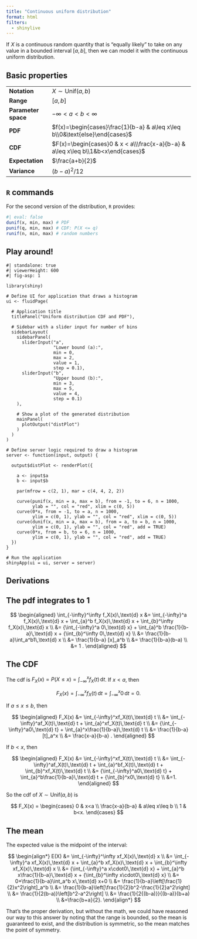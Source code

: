 ```yaml
---
title: "Continuous uniform distribution"
format: html
filters:
  - shinylive
---
```


If $X$ is a continuous random quantity that is "equally likely" to take on any value in a bounded interval $[a,\, b]$, then we can model it with the continuous uniform distribution.

## Basic properties

|  |        |
|------|--------------------|
| **Notation** | $X\sim\text{Unif}(a,\,b)$  |
| **Range** | $[a,\,b]$ |
| **Parameter space** | $-\infty < a < b < \infty$ |
| **PDF** | $f(x)=\begin{cases}\frac{1}{b-a} & a\leq x\leq b\\0&\text{else}\end{cases}$ |
| **CDF** | $F(x)=\begin{cases}0 & x < a\\\frac{x-a}{b-a} & a\leq x\leq b\\1&b<x\end{cases}$ |
| **Expectation** | $\frac{a+b}{2}$ |
| **Variance** | $(b-a)^2/12$ |

## `R` commands

For the second version of the distribution, `R` provides:

```r
#| eval: false
dunif(x, min, max) # PDF
punif(q, min, max) # CDF: P(X <= q)
runif(n, min, max) # random numbers
```

## Play around!

```shinylive-r
#| standalone: true
#| viewerHeight: 600
#| fig-asp: 1

library(shiny)

# Define UI for application that draws a histogram
ui <- fluidPage(
  
  # Application title
  titlePanel("Uniform distribution CDF and PDF"),
  
  # Sidebar with a slider input for number of bins 
  sidebarLayout(
    sidebarPanel(
      sliderInput("a",
                  "Lower bound (a):",
                  min = 0,
                  max = 2,
                  value = 1,
                  step = 0.1),
      sliderInput("b",
                  "Upper bound (b):",
                  min = 3,
                  max = 5,
                  value = 4,
                  step = 0.1)
    ),
    
    # Show a plot of the generated distribution
    mainPanel(
      plotOutput("distPlot")
    )
  )
)

# Define server logic required to draw a histogram
server <- function(input, output) {
  
  output$distPlot <- renderPlot({
    
    a <- input$a
    b <- input$b

    par(mfrow = c(2, 1), mar = c(4, 4, 2, 2))
    
    curve(punif(x, min = a, max = b), from = -1, to = 6, n = 1000,
          ylab = "", col = "red", xlim = c(0, 5))
    curve(0*x, from = -1, to = a, n = 1000, 
          ylim = c(0, 1), ylab = "", col = "red", xlim = c(0, 5))
    curve(dunif(x, min = a, max = b), from = a, to = b, n = 1000, 
          ylim = c(0, 1), ylab = "", col = "red", add = TRUE)
    curve(0*x, from = b, to = 6, n = 1000, 
          ylim = c(0, 1), ylab = "", col = "red", add = TRUE)
  })
}

# Run the application 
shinyApp(ui = ui, server = server)
```

## Derivations

::: {.callout-note collapse="true"}
## The pdf integrates to 1

$$
\begin{aligned}
    \int_{-\infty}^\infty f_X(x)\,\text{d} x
    &=
    \int_{-\infty}^a f_X(x)\,\text{d} x
    +
    \int_{a}^b f_X(x)\,\text{d} x
    +
    \int_{b}^\infty f_X(x)\,\text{d} x
    \\
    &=
    {\int_{-\infty}^a 0\,\text{d} x}
    +
    \int_{a}^b \frac{1}{b-a}\,\text{d} x
    +
    {\int_{b}^\infty 0\,\text{d} x}
    \\
    &=
    \frac{1}{b-a}\int_a^b1\,\text{d} x
    \\
    &=
    \frac{1}{b-a}
    [x]_a^b
    \\
    &=
    \frac{1}{b-a}(b-a)
    \\
    &=
    1
    .
\end{aligned}
$$
:::

::: {.callout-tip collapse="true"}
## The CDF

The cdf is $F_X(x)=P(X\leq x)=\int_{-\infty}^x f_X(t)\,\text{d} t$. If $x< a$, then 

$$
F_X(x)=\int_{-\infty}^xf_X(t)\,\text{d} t=\int_{-\infty}^x0\,\text{d} t=0.
$$

If $a\leq x\leq b$, then 

$$
\begin{aligned}
    F_X(x)
    &=
    \int_{-\infty}^xf_X(t)\,\text{d} t
    \\
    &=
    \int_{-\infty}^af_X(t)\,\text{d} t
    +
    \int_{a}^xf_X(t)\,\text{d} t
    \\
    &=
    {\int_{-\infty}^a0\,\text{d} t}
    +
    \int_{a}^x\frac{1}{b-a}\,\text{d} t
    \\
    &=
    \frac{1}{b-a}[t]_a^x
    \\
    &=
    \frac{x-a}{b-a}
    .
\end{aligned}
$$

If $b < x$, then 

$$
\begin{aligned}
    F_X(x)
    &=
    \int_{-\infty}^xf_X(t)\,\text{d} t
    \\
    &=
    \int_{-\infty}^af_X(t)\,\text{d} t
    +
    \int_{a}^bf_X(t)\,\text{d} t
    +
    \int_{b}^xf_X(t)\,\text{d} t
    \\
        &=
    {\int_{-\infty}^a0\,\text{d} t}
    +
    \int_{a}^b\frac{1}{b-a}\,\text{d} t
    +
    {\int_{b}^x0\,\text{d} t}
    \\
    &=1.
\end{aligned}
$$

So the cdf of $X\sim\text{Unif}(a,\, b)$ is 

$$
    F_X(x)
    =
    \begin{cases}
        0 & x<a \\
        \frac{x-a}{b-a} & a\leq x\leq b \\
        1 & b<x.
    \end{cases}
$$

:::

::: {.callout-note collapse="true"}
## The mean

The expected value is the midpoint of the interval:

$$
\begin{align*}
    E(X)
    &=
    \int_{-\infty}^\infty 
    xf_X(x)\,\text{d} x
    \\
    &=
    \int_{-\infty}^a 
    xf_X(x)\,\text{d} x
    +
    \int_{a}^b 
    xf_X(x)\,\text{d} x
    +
    \int_{b}^\infty 
    xf_X(x)\,\text{d} x
    \\
        &=
    {\int_{-\infty}^a 
    x\cdot0\,\text{d} x}
    +
    \int_{a}^b 
    x\frac{1}{b-a}\,\text{d} x
    +
    {\int_{b}^\infty 
    x\cdot0\,\text{d} x}
    \\
    &=
    0+\frac{1}{b-a}\int_a^b x\,\text{d} x+0
    \\
    &=
    \frac{1}{b-a}\left[\frac{1}{2}x^2\right]_a^b
    \\
    &=
    \frac{1}{b-a}\left[\frac{1}{2}b^2-\frac{1}{2}a^2\right]
    \\
        &=
    \frac{1}{2(b-a)}\left[b^2-a^2\right]
    \\
        &=
    \frac{1}{2{(b-a)}}{(b-a)}(b+a)
    \\
    &=\frac{b+a}{2}.
\end{align*}
$$

That's the proper derivation, but without the math, we could have reasoned our way to this answer by noting that the range is bounded, so the mean is guaranteed to exist, and the distribution is symmetric, so the mean matches the point of symmetry.

:::

